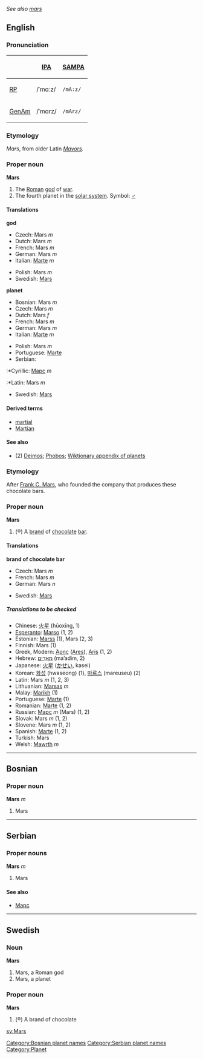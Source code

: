 ''See also [[mars]]''

==English==

===Pronunciation===
{| border=1 cellpadding=5
! !! [[w:IPA|IPA]] !! [[w:SAMPA|SAMPA]]
|-
! [[RP]]
| /ˈmɑːz/ || <tt>/mA:z/</tt>
|-
! [[GenAm]]
| /ˈmɑrz/ || <tt>/mArz/</tt>
|}

===Etymology===
{{L.}} ''Mars'', from older Latin ''[[Mavors]]''.

===Proper noun===
'''Mars'''
{{wikipedia}}
# The [[Roman]] [[god]] of [[war]].
# The fourth planet in the [[solar system]].  Symbol: '''[[♂]]'''

====Translations====
'''god'''
{{top}}
<!--Put translations for languages from A to I here-->
*Czech: Mars ''m''
*Dutch: Mars ''m''
*French: Mars ''m''
*German: Mars ''m''
*Italian: [[Marte]] ''m''
{{mid}}
<!--Put translations for languages from J to Z here-->
*Polish: Mars ''m''
*Swedish: [[Mars#Swedish|Mars]]
{{bottom}}

'''planet'''
{{top}}
<!--Put translations for languages from A to I here-->
*Bosnian: Mars ''m''
*Czech: Mars ''m''
*Dutch: Mars ''f''
*French: Mars ''m''
*German: Mars ''m''
*Italian: [[Marte]] ''m''
{{mid}}
<!--Put translations for languages from J to Z here-->
*Polish: Mars ''m''
*Portuguese: [[Marte]]
*Serbian:
:*Cyrillic: [[Марс]] ''m''
:*Latin: Mars ''m''
*Swedish: [[Mars#Swedish|Mars]]
{{bottom}}

====Derived terms====
*[[martial]]
*[[Martian]]

====See also====
*(2) [[Deimos]]; [[Phobos]]; [[Wiktionary_Appendix:Planets|Wiktionary appendix of planets]]

===Etymology===
After [[w:Frank C. Mars|Frank C. Mars]], who founded the company that produces these chocolate bars.

===Proper noun===
'''Mars'''

#(&reg;) A [[brand]] of [[chocolate]] [[bar]].

====Translations====
'''brand of chocolate bar'''
{{top}}
<!--Put translations for languages from A to I here-->
*Czech: Mars ''m''
*French: Mars ''m''
*German: Mars ''n''
{{mid}}
<!--Put translations for languages from J to Z here-->
*Swedish: [[Mars#Swedish|Mars]]
{{bottom}}

=====Translations to be checked=====
<!--Remove this section once all of the translations below have been moved into the tables above.-->
{{checktrans}}

*Chinese: [[火星]] (hǔoxīng, 1)
*[[Esperanto]]: [[Marso]] (1, 2)
*Estonian: [[Marss]] (1), Mars (2, 3)
*Finnish: Mars (1)
*Greek, Modern: [[Άρης]] ([[Ares]]), [[Aris]] (1, 2)
*Hebrew: [[מאדים|מַאַדִים]] (ma’adim, 2)
*Japanese: [[火星]] ([[かせい]], kasei)
*Korean: [[화성]] (hwaseong) (1), [[마르스]] (mareuseu) (2)
*Latin: Mars ''m'' (1, 2, 3)
*Lithuanian: [[Marsas]] ''m''
*Malay: [[Marikh]] (1)
*Portuguese: [[Marte]] (1)
*Romanian: [[Marte]] (1, 2)
*Russian: [[Марс]] ''m'' (Mars) (1, 2)
*Slovak: Mars ''m'' (1, 2)
*Slovene: Mars ''m'' (1, 2)
*Spanish: [[Marte]] (1, 2)
*Turkish: Mars
*Welsh: [[Mawrth]] ''m''

----

==Bosnian==
===Proper noun===
'''Mars''' ''m''
#Mars
[[Category:Bosnian planet names]]
----
==Serbian==
===Proper nouns===
'''Mars''' ''m''
#Mars
====See also====
*[[Марс]]
[[Category:Serbian planet names]]
----
==Swedish==
===Noun===
'''Mars'''
#Mars, a Roman god
#Mars, a planet

===Proper noun===
'''Mars'''
#(&reg;) A brand of chocolate

[[Category:Planet]]
[[sv:Mars]]